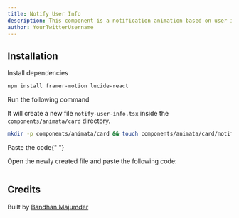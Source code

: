 ```yaml
---
title: Notify User Info
description: This component is a notification animation based on user information.
author: YourTwitterUsername
---
```


<ComponentPreview name="card-notify-user-info--docs" />

## Installation

<Steps>
<Step>Install dependencies</Step>

```bash
npm install framer-motion lucide-react
```

<Step>Run the following command</Step>

It will create a new file `notify-user-info.tsx` inside the `components/animata/card` directory.

```bash
mkdir -p components/animata/card && touch components/animata/card/notify-user-info.tsx
```

<Step>Paste the code</Step>{" "}

Open the newly created file and paste the following code:

```jsx file=<rootDir>/animata/card/notify-user-info.tsx

```

</Steps>

## Credits

Built by [Bandhan Majumder](https://github.com/bandhan-majumder)
